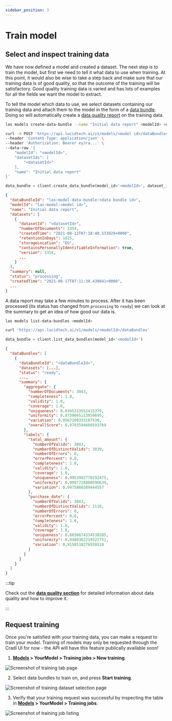 ```yaml
---
sidebar_position: 3
---
```



# Train model

## Select and inspect training data

We have now defined a model and created a dataset. The next step is to train the model, but first we need to tell it what data to use when training. At this point, it would also be wise to take a step back and make sure that our training data is of good quality, so that the outcome of the training will be satisfactory. Good quality training data is varied and has lots of examples for all the fields we want the model to extract.

To tell the model which data to use, we select datasets containing our training data and attach them to the model in the form of a [data bundle](../concepts/training-data.mdx). Doing so will automatically create a [data quality report](../concepts/training-data.mdx#data-report) on the training data.

<Tabs groupId="programming-language">
<TabItem value="cli" label="CLI" default>

```bash
las models create-data-bundle --name "Initial data report" <modelId> <datasetId>
```

</TabItem>
<TabItem value="curl" label="cURL">

```bash
curl -X POST 'https://api.lucidtech.ai/v1/models/<model id>/dataBundles' \
--header 'Content-Type: application/json' \
--header 'Authorization: Bearer eyJra...' \
--data-raw '{
    "modelId": "<modelId>",
    "datasetIds": [
        "<datasetId>"
    ],
    "name": "Initial data report"
}'
```

</TabItem>
<TabItem value="python" label="Python">

```python
data_bundle = client.create_data_bundle(model_id='<modelId>', dataset_ids=['<datasetId>'], name='Initial data report')
```

</TabItem>
</Tabs>

```json
{
  "dataBundleId": "las:model-data-bundle:<data bundle id>",
  "modelId": "las:model:<model id>",
  "name": "Initial data report",
  "datasets": [
    {
      "datasetId": "<datasetId>",
      "numberOfDocuments": 3354,
      "createdTime": "2021-08-12T07:18:40.533029+0000",
      "retentionInDays": 1825,
      "storageLocation": "EU",
      "containsPersonallyIdentifiableInformation": true,
      "version": 3354,
      ...
    }
  ],
  "summary": null,
  "status": "processing",
  "createdTime": "2021-08-17T07:11:30.430841+0000",
  ...
}
```

A data report may take a few minutes to process. After it has been processed \(its status has changed from `processing` to `ready`\) we can look at the summary to get an idea of how good our data is.

<Tabs groupId="programming-language">
<TabItem value="cli" label="CLI" default>

```bash
las models list-data-bundles <modelId>
```

</TabItem>
<TabItem value="curl" label="cURL">

```bash
curl 'https://api.lucidtech.ai/v1/models/<modelId>/dataBundles'
```

</TabItem>
<TabItem value="python" label="Python">

```python
data_bundle = client.list_data_bundles(model_id='<modelId>')
```

</TabItem>
</Tabs>

```json
{
  "dataBundles": [
    {
      "dataBundleId": "<dataBundleId>",
      "datasets": [...],
      "status": "ready",
      ...,
      "summary": {
        "aggregate": {
          "numberOfDocuments": 3043,
          "completeness": 1.0,
          "validity": 1.0,
          "coverage": 1.0,
          "uniqueness": 0.9395333552415379,
          "uniformity": 0.9739045113959695,
          "variation": 0.9567189333187538,
          "overallScore": 0.9783594666593769
        },
        "labels": {
          "total_amount": {
            "numberOfValids": 3043,
            "numberOfDistinctValids": 3039,
            "numberOfErrors": 0,
            "errorPercent": 0.0,
            "completeness": 1.0,
            "validity": 1.0,
            "coverage": 1.0,
            "uniqueness": 0.9953992770292475,
            "uniformity": 0.9997728008596639,
            "variation": 0.9975860389444557
          },
          "purchase_date": {
            "numberOfValids": 3043,
            "numberOfDistinctValids": 2110,
            "numberOfErrors": 0,
            "errorPercent": 0.0,
            "completeness": 1.0,
            "validity": 1.0,
            "coverage": 1.0,
            "uniqueness": 0.8836674334538285,
            "uniformity": 0.9480362219322751,
            "variation": 0.9158518276930518
          }
        }
      }
    }
  ]
}
```

:::tip

Check out the [**data quality section**](../concepts/training-data.mdx#data-quality) for detailed information about data quality and how to improve it.

:::

## Request training

Once you're satisfied with your training data, you can make a request to train your model. Training of models may only be requested through the Cradl UI for now - the API will have this feature publically available soon!

1. **[Models](https://app.cradl.ai/models) > YourModel > Training jobs > New training**.

![Screenshot of training tab page](/img/train-a-model/training-tab-page.png)

2. Select data bundles to train on, and press **Start training**.

![Screenshot of training dataset selection page](/img/train-a-model/dataset-selection.png)

3. Verify that your training request was successful by inspecting the table in **[Models](https://app.cradl.ai/models) > YourModel > Training jobs**.

![Screenshot of training job listing](/img/train-a-model/training-job-list.png)

